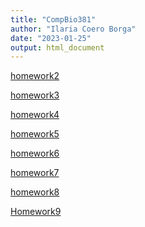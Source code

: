 ```yaml
---
title: "CompBio381"
author: "Ilaria Coero Borga"
date: "2023-01-25"
output: html_document
---
```




[homework2](homework2.html)

[homework3](homework3.html)

[homework4](homework4.html)

[homework5](homework5.html)

[homework6](homework6.html)

[homework7](homework7.html)

[homework8](homework8.html)

[Homework9](Homework9.html)

